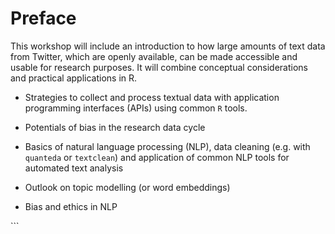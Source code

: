 # Preface {.unnumbered}

This workshop will include an introduction to how large amounts of text data from Twitter, which are openly available, can be made accessible and usable for research purposes. It will combine conceptual considerations and practical applications in R.

- Strategies to collect and process textual data with application programming interfaces (APIs) using common `R` tools.

- Potentials of bias in the research data cycle

- Basics of natural language processing (NLP), data cleaning (e.g. with `quanteda` or `textclean`) and application of common NLP tools for automated text analysis

- Outlook on topic modelling (or word embeddings)

- Bias and ethics in NLP



```